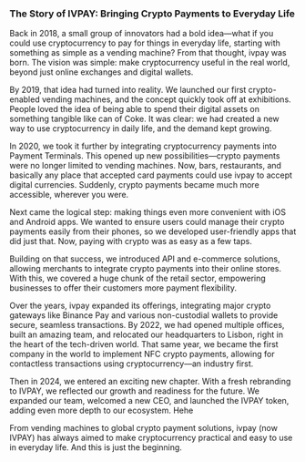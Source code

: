 ### The Story of IVPAY: Bringing Crypto Payments to Everyday Life

Back in 2018, a small group of innovators had a bold idea—what if you could use cryptocurrency to pay for things in everyday life, starting with something as simple as a vending machine? From that thought, ivpay was born. The vision was simple: make cryptocurrency useful in the real world, beyond just online exchanges and digital wallets.

By 2019, that idea had turned into reality. We launched our first crypto-enabled vending machines, and the concept quickly took off at exhibitions. People loved the idea of being able to spend their digital assets on something tangible like can of Coke. It was clear: we had created a new way to use cryptocurrency in daily life, and the demand kept growing.

In 2020, we took it further by integrating cryptocurrency payments into Payment Terminals. This opened up new possibilities—crypto payments were no longer limited to vending machines. Now, bars, restaurants, and basically any place that accepted card payments could use ivpay to accept digital currencies. Suddenly, crypto payments became much more accessible, wherever you were.

Next came the logical step: making things even more convenient with iOS and Android apps. We wanted to ensure users could manage their crypto payments easily from their phones, so we developed user-friendly apps that did just that. Now, paying with crypto was as easy as a few taps.

Building on that success, we introduced API and e-commerce solutions, allowing merchants to integrate crypto payments into their online stores. With this, we covered a huge chunk of the retail sector, empowering businesses to offer their customers more payment flexibility.

Over the years, ivpay expanded its offerings, integrating major crypto gateways like Binance Pay and various non-custodial wallets to provide secure, seamless transactions. By 2022, we had opened multiple offices, built an amazing team, and relocated our headquarters to Lisbon, right in the heart of the tech-driven world. That same year, we became the first company in the world to implement NFC crypto payments, allowing for contactless transactions using cryptocurrency—an industry first.

Then in 2024, we entered an exciting new chapter. With a fresh rebranding to IVPAY, we reflected our growth and readiness for the future. We expanded our team, welcomed a new CEO, and launched the IVPAY token, adding even more depth to our ecosystem. Hehe

From vending machines to global crypto payment solutions, ivpay (now IVPAY) has always aimed to make cryptocurrency practical and easy to use in everyday life. And this is just the beginning.